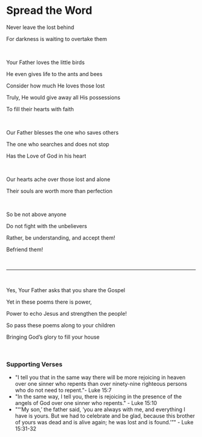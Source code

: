 # Spread the Word

Never leave the lost behind

For darkness is waiting to overtake them

<br />

Your Father loves the little birds

He even gives life to the ants and bees

Consider how much He loves those lost

Truly, He would give away all His possessions

To fill their hearts with faith

<br />

Our Father blesses the one who saves others

The one who searches and does not stop

Has the Love of God in his heart

<br />

Our hearts ache over those lost and alone

Their souls are worth more than perfection

<br />

So be not above anyone

Do not fight with the unbelievers

Rather, be understanding, and accept them!

Befriend them!

<br />

---

<br />

Yes, Your Father asks that you share the Gospel

Yet in these poems there is power,

Power to echo Jesus and strengthen the people!

So pass these poems along to your children

Bringing God’s glory to fill your house

<br />

### Supporting Verses

- "I tell you that in the same way there will be more rejoicing in heaven over one sinner who repents than over ninety-nine righteous persons who do not need to repent."- Luke 15:7
- "In the same way, I tell you, there is rejoicing in the presence of the angels of God over one sinner who repents." - Luke 15:10
- "“‘My son,’ the father said, ‘you are always with me, and everything I have is yours. But we had to celebrate and be glad, because this brother of yours was dead and is alive again; he was lost and is found.’”" - Luke 15:31-32
